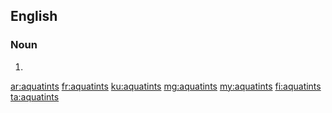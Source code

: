 ==English==

===Noun===
{{head|en|plural}}

# {{plural of|aquatint|lang=en}}

[[ar:aquatints]]
[[fr:aquatints]]
[[ku:aquatints]]
[[mg:aquatints]]
[[my:aquatints]]
[[fi:aquatints]]
[[ta:aquatints]]